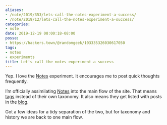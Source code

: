 ```yaml
---
aliases:
- /note/2019/353/lets-call-the-notes-experiment-a-success/
- /note/2019/12/lets-call-the-notes-experiment-a-success/
categories:
- note
date: 2019-12-19 08:00:18-08:00
posse:
- https://hackers.town/@randomgeek/103335326030617050
tags:
- notes
- experiments
title: Let's call the notes experiment a success
---
```


Yep. I love the [Notes][note] experiment. It encourages me to post quick
thoughts frequently.

[note]: /category/note
[tags]: /tags
[blog]: /post

I’m officially assimilating [Notes][note] into the main flow of the site. That
means [tags][tags] instead of their own taxonomy. It also means they get listed
with posts in the [blog][blog].

Got a few ideas for a tidy separation of the two, but for taxonomy and
history we are back to one main flow.
